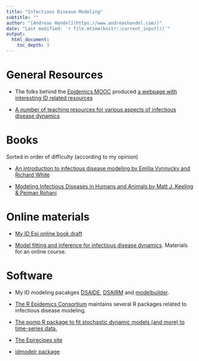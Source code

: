 ```yaml
---
title: "Infectious Disease Modeling"
subtitle: ""
author: "[Andreas Handel](https://www.andreashandel.com/)"
date: "Last modified: `r file.mtime(knitr::current_input())`"
output: 
  html_document:
    toc_depth: 3
---
```



# General Resources

* The folks behind the [Epidemics MOOC](https://www.coursera.org/learn/epidemics) produced [a webpage with interesting ID related resources](http://epidemics.psu.edu/)

* [A number of teaching resources for various aspects of infectious disease dynamics](https://nrich.maths.org/epidemic)


# Books

Sorted in order of difficulty (according to my opinion)

* [An introduction to infectious disease modeling by Emilia Vynnycky and Richard White](http://www.anintroductiontoinfectiousdiseasemodelling.com/)

* [Modeling Infectious Diseases in Humans and Animals by Matt J. Keeling & Pejman Rohani](http://www.modelinginfectiousdiseases.org/)


# Online materials

* [My ID Epi online book draft](https://andreashandel.github.io/IDEMAbook/)

* [Model fitting and inference for infectious disease dynamics](http://sbfnk.github.io/mfiidd/index.html). Materials for an online course. 

# Software 

* My ID modeling pacakges [DSAIDE](https://ahgroup.github.io/DSAIDE/), [DSAIRM](https://ahgroup.github.io/DSAIRM/) and [modelbuilder](https://ahgroup.github.io/modelbuilder/).

*  [The R Epidemics Consortium](https://reconhub.github.io/) maintains several R packages related to infectious disease modeling.

*  [The pomp R package to fit stochastic dynamic models (and more) to time-series data.](http://kingaa.github.io/pomp/)
   
* [The Epirecipes site](http://epirecip.es/)
   
* [idmodelr package](https://www.samabbott.co.uk/idmodelr/)


   